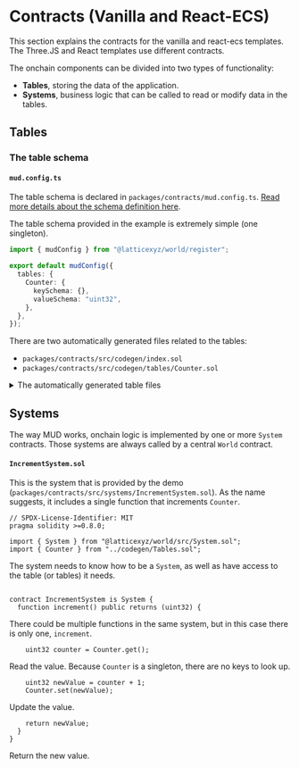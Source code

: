 # Contracts (Vanilla and React-ECS)

This section explains the contracts for the vanilla and react-ecs templates.
The Three.JS and React templates use different contracts.

The onchain components can be divided into two types of functionality:

- **Tables**, storing the data of the application.
- **Systems**, business logic that can be called to read or modify data in the tables.

## Tables

### The table schema

#### `mud.config.ts`

The table schema is declared in `packages/contracts/mud.config.ts`.
[Read more details about the schema definition here](/cli/config).

The table schema provided in the example is extremely simple (one singleton).

```ts filename="mud.config.ts" copy
import { mudConfig } from "@latticexyz/world/register";

export default mudConfig({
  tables: {
    Counter: {
      keySchema: {},
      valueSchema: "uint32",
    },
  },
});
```

There are two automatically generated files related to the tables:

- `packages/contracts/src/codegen/index.sol`
- `packages/contracts/src/codegen/tables/Counter.sol`

<details>

<summary>The automatically generated table files</summary>

`index.sol`

This file just imports all of the automatically generated tables and their identifiers.

```solidity filename="index.sol"
// SPDX-License-Identifier: MIT
pragma solidity >=0.8.24;

/* Autogenerated file. Do not edit manually. */

import { Counter } from "./tables/Counter.sol";
```

In this case there is only one table, `Counter`.

`Counter.sol`

```solidity
// SPDX-License-Identifier: MIT
pragma solidity >=0.8.24;

/* Autogenerated file. Do not edit manually. */

// Import store internals
import { IStore } from "@latticexyz/store/src/IStore.sol";
import { StoreSwitch } from "@latticexyz/store/src/StoreSwitch.sol";
import { StoreCore } from "@latticexyz/store/src/StoreCore.sol";
import { Bytes } from "@latticexyz/store/src/Bytes.sol";
import { Memory } from "@latticexyz/store/src/Memory.sol";
import { SliceLib } from "@latticexyz/store/src/Slice.sol";
import { EncodeArray } from "@latticexyz/store/src/tightcoder/EncodeArray.sol";
import { FieldLayout } from "@latticexyz/store/src/FieldLayout.sol";
import { Schema } from "@latticexyz/store/src/Schema.sol";
import { EncodedLengths, EncodedLengthsLib } from "@latticexyz/store/src/EncodedLengths.sol";
import { ResourceId } from "@latticexyz/store/src/ResourceId.sol";
```

These are various definitions required for a MUD table.
You don't typically need to worry about them.

```solidity
library Counter {
```

This library contains all the definitions necessary to use the table.

```solidity
// Hex below is the result of `WorldResourceIdLib.encode({ namespace: "", name: "Counter", typeId: RESOURCE_TABLE });`
ResourceId constant _tableId = ResourceId.wrap(0x74620000000000000000000000000000436f756e746572000000000000000000);
```

One advantage of MUD is that the metadata, the information that describes the data we are managing, is available onchain.
One of those pieces of metadata is the [`ResourceId`](/world/resource-ids).
It is composed of three fields:

| Bytes | Field                                                                                                             | Value here                     |
| ----: | ----------------------------------------------------------------------------------------------------------------- | ------------------------------ |
|   0-1 | [Resource type identifier](https://github.com/latticexyz/mud/blob/main/packages/store/src/storeResourceTypes.sol) | `tb`                           |
|  2-15 | Resource's namespace                                                                                              | Root namespace, which is empty |
| 16-31 | Actual resource name                                                                                              | `Counter`                      |

```solidity
FieldLayout constant _fieldLayout = FieldLayout.wrap(
  0x0004010004000000000000000000000000000000000000000000000000000000
);
```

The [field layout](https://github.com/latticexyz/mud/blob/main/packages/store/src/FieldLayout.sol) encodes the lengths of the various fields.

| Bytes | Field                                           | Value here          |
| ----: | ----------------------------------------------- | ------------------- |
|   0-1 | Total length of static<sup>1</sup> fields       | 4 bytes             |
|     2 | Number of static data fields                    | 1 static field      |
|     3 | Number of dynamic<sup>2</sup> fields            | No dynamic fields   |
|     4 | Length of first static field                    | 4 bytes (`uint32`)  |
|     5 | Length of second static field (if there is one) | 0x00, no such field |
|   ... |                                                 |                     |
|    31 | Length of 28th<sup>3</sup> static field         | 0x00, no such field |

(1) In this context "static" means fixed length.
For example, `uint8`, `int16`, and `bool` are all static fields.

(2) In this context "dynamic" means variable length.
For example, `bytes`, `string`, and `uint8[]` are all dynamic fields.

(3) A MUD table can have up to 28 static fields.

```solidity
// Hex-encoded key schema of ()
Schema constant _keySchema = Schema.wrap(0x0000000000000000000000000000000000000000000000000000000000000000);

// Hex-encoded value schema of (uint32)
Schema constant _valueSchema = Schema.wrap(0x0004010003000000000000000000000000000000000000000000000000000000);
```

The key schema and the value schema for the table.
In this case, the key schema has no fields because it is a singleton, with just one record.
The value schema includes a single static field.
[The exact schema encoding is explained under the store docs](/store/encoding#schema).

```solidity
/**
 * @notice Get the table values' field layout.
 * @return _fieldLayout The field layout for the table.
 */
function getFieldLayout() internal pure returns (FieldLayout) {
  return _fieldLayout;
}
```

Get the [field layout](https://github.com/latticexyz/mud/blob/main/packages/store/src/FieldLayout.sol).

```solidity
/**
 * @notice Get the table's key schema.
 * @return _keySchema The key schema for the table.
 */
function getKeySchema() internal pure returns (Schema) {
  SchemaType[] memory _keySchema = new SchemaType[](0);

  return SchemaLib.encode(_keySchema);
}

/**
 * @notice Get the table's value schema.
 * @return _valueSchema The value schema for the table.
 */
function getValueSchema() internal pure returns (Schema) {
  SchemaType[] memory _valueSchema = new SchemaType[](1);
  _valueSchema[0] = SchemaType.UINT32;

  return SchemaLib.encode(_valueSchema);
}
```

These two functions return the schema, the different types of fields, for the value and the key.
In this case, there is nothing in the key because the table only has a single row.

[The list of field types is available here](https://github.com/latticexyz/mud/blob/main/packages/schema-type/src/solidity/SchemaType.sol#L9).

```solidity
/**
 * @notice Get the table's value field names.
 * @return fieldNames An array of strings with the names of value fields.
 */
function getFieldNames() internal pure returns (string[] memory fieldNames) {
  fieldNames = new string[](1);
  fieldNames[0] = "value";
}
```

This function returns the name of the table and the names of the fields in it.
In this case there is only one, and as we didn't specify the name in `mud.config.ts` it is called by the default, `value`.

```solidity
  /**
   * @notice Register the table with its config.
   */
  function register() internal {
    StoreSwitch.registerTable(_tableId, _fieldLayout, getKeySchema(), getValueSchema(), getKeyNames(), g$
  }

  /**
   * @notice Register the table with its config.
   */
  function _register() internal {
    StoreCore.registerTable(_tableId, _fieldLayout, getKeySchema(), getValueSchema(), getKeyNames(), getFieldNames());
  }

  /**
   * @notice Register the table with its config (using the specified store).
   */
  function register(IStore _store) internal {
    _store.registerTable(_tableId, _fieldLayout, getKeySchema(), getValueSchema(), getKeyNames(), getFieldNames());
  }
```

These functions register the schema, either to the default `Store` (`StoreSwitch`) or to one given as a parameter.

```solidity
/**
 * @notice Get value.
 */
function getValue() internal view returns (uint32 value) {
  bytes32[] memory _keyTuple = new bytes32[](0);

  bytes32 _blob = StoreSwitch.getStaticField(_tableId, _keyTuple, 0, _fieldLayout);
  return (uint32(bytes4(_blob)));
}

/**
 * @notice Get value.
 */
function _getValue() internal view returns (uint32 value) {
  bytes32[] memory _keyTuple = new bytes32[](0);

  bytes32 _blob = StoreCore.getStaticField(_tableId, _keyTuple, 0, _fieldLayout);
  return (uint32(bytes4(_blob)));
}

/**
 * @notice Get value (using the specified store).
 */
function getValue(IStore _store) internal view returns (uint32 value) {
  bytes32[] memory _keyTuple = new bytes32[](0);

  bytes32 _blob = _store.getStaticField(_tableId, _keyTuple, 0, _fieldLayout);
  return (uint32(bytes4(_blob)));
}

/**
 * @notice Get value.
 */
function get() internal view returns (uint32 value) {
  bytes32[] memory _keyTuple = new bytes32[](0);

  bytes32 _blob = StoreSwitch.getStaticField(_tableId, _keyTuple, 0, _fieldLayout);
  return (uint32(bytes4(_blob)));
}

/**
 * @notice Get value.
 */
function _get() internal view returns (uint32 value) {
  bytes32[] memory _keyTuple = new bytes32[](0);

  bytes32 _blob = StoreCore.getStaticField(_tableId, _keyTuple, 0, _fieldLayout);
  return (uint32(bytes4(_blob)));
}

/**
 * @notice Get value (using the specified store).
 */
function get(IStore _store) internal view returns (uint32 value) {
  bytes32[] memory _keyTuple = new bytes32[](0);

  bytes32 _blob = _store.getStaticField(_tableId, _keyTuple, 0, _fieldLayout);
  return (uint32(bytes4(_blob)));
}
```

These functions read the value.
In this case there is only one value and there are no keys, so they just get the first entry, the one with index zero.

```solidity
/**
 * @notice Set value.
 */
function setValue(uint32 value) internal {
  bytes32[] memory _keyTuple = new bytes32[](0);

  StoreSwitch.setStaticField(_tableId, _keyTuple, 0, abi.encodePacked((value)), _fieldLayout);
}

/**
 * @notice Set value.
 */
function _setValue(uint32 value) internal {
  bytes32[] memory _keyTuple = new bytes32[](0);

  StoreCore.setStaticField(_tableId, _keyTuple, 0, abi.encodePacked((value)), _fieldLayout);
}

/**
 * @notice Set value (using the specified store).
 */
function setValue(IStore _store, uint32 value) internal {
  bytes32[] memory _keyTuple = new bytes32[](0);

  _store.setStaticField(_tableId, _keyTuple, 0, abi.encodePacked((value)), _fieldLayout);
}

/**
 * @notice Set value.
 */
function set(uint32 value) internal {
  bytes32[] memory _keyTuple = new bytes32[](0);

  StoreSwitch.setStaticField(_tableId, _keyTuple, 0, abi.encodePacked((value)), _fieldLayout);
}

/**
 * @notice Set value.
 */
function _set(uint32 value) internal {
  bytes32[] memory _keyTuple = new bytes32[](0);

  StoreCore.setStaticField(_tableId, _keyTuple, 0, abi.encodePacked((value)), _fieldLayout);
}

/**
 * @notice Set value (using the specified store).
 */
function set(IStore _store, uint32 value) internal {
  bytes32[] memory _keyTuple = new bytes32[](0);

  _store.setStaticField(_tableId, _keyTuple, 0, abi.encodePacked((value)), _fieldLayout);
}
```

These functions overwrite the value.

```solidity
/**
 * @notice Delete all data for given keys.
 */
function deleteRecord() internal {
  bytes32[] memory _keyTuple = new bytes32[](0);

  StoreSwitch.deleteRecord(_tableId, _keyTuple);
}

/**
 * @notice Delete all data for given keys.
 */
function _deleteRecord() internal {
  bytes32[] memory _keyTuple = new bytes32[](0);

  StoreCore.deleteRecord(_tableId, _keyTuple, _fieldLayout);
}

/**
 * @notice Delete all data for given keys (using the specified store).
 */
function deleteRecord(IStore _store) internal {
  bytes32[] memory _keyTuple = new bytes32[](0);

  _store.deleteRecord(_tableId, _keyTuple);
}
```

These functions delete the value.
Normally it would be the value associated with the a key provided as a parameter, but in this case there is no parameter.

```solidity
/**
 * @notice Tightly pack static (fixed length) data using this table's schema.
 * @return The static data, encoded into a sequence of bytes.
 */
function encodeStatic(uint32 value) internal pure returns (bytes memory) {
  return abi.encodePacked(value);
}

/**
 * @notice Encode all of a record's fields.
 * @return The static (fixed length) data, encoded into a sequence of bytes.
 * @return The lengths of the dynamic fields (packed into a single bytes32 value).
 * @return The dyanmic (variable length) data, encoded into a sequence of bytes.
 */
function encode(uint32 value) internal pure returns (bytes memory, EncodedLengths, bytes memory) {
  bytes memory _staticData = encodeStatic(value);

  EncodedLengths _encodedLengths;
  bytes memory _dynamicData;

  return (_staticData, _encodedLengths, _dynamicData);
}

/**
 * @notice Encode keys as a bytes32 array using this table's field layout.
 */
function encodeKeyTuple() internal pure returns (bytes32[] memory) {
  bytes32[] memory _keyTuple = new bytes32[](0);

  return _keyTuple;
}
```

Utility functions to encode a value.

</details>

## Systems

The way MUD works, onchain logic is implemented by one or more `System` contracts.
Those systems are always called by a central `World` contract.

#### `IncrementSystem.sol`

This is the system that is provided by the demo (`packages/contracts/src/systems/IncrementSystem.sol`).
As the name suggests, it includes a single function that increments `Counter`.

```solidity
// SPDX-License-Identifier: MIT
pragma solidity >=0.8.0;

import { System } from "@latticexyz/world/src/System.sol";
import { Counter } from "../codegen/Tables.sol";
```

The system needs to know how to be a `System`, as well as have access to the table (or tables) it needs.

```solidity

contract IncrementSystem is System {
  function increment() public returns (uint32) {
```

There could be multiple functions in the same system, but in this case there is only one, `increment`.

```solidity
    uint32 counter = Counter.get();
```

Read the value. Because `Counter` is a singleton, there are no keys to look up.

```solidity
    uint32 newValue = counter + 1;
    Counter.set(newValue);
```

Update the value.

```solidity
    return newValue;
  }
}
```

Return the new value.

